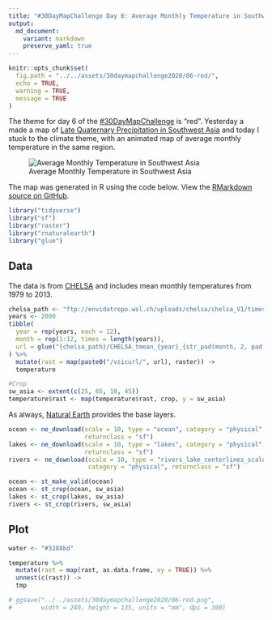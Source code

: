 ```yaml
---
title: "#30DayMapChallenge Day 6: Average Monthly Temperature in Southwest Asia"
output:
  md_document:
    variant: markdown
    preserve_yaml: true
---
```


```r
knitr::opts_chunk$set(
  fig.path = "../../assets/30daymapchallenge2020/06-red/",
  echo = TRUE,
  warning = TRUE,
  message = TRUE
)
```

The theme for day 6 of the [#30DayMapChallenge](/2020/10/31/30daymapchallenge) is "red".
Yesterday a made a map of [Late Quaternary Precipitation in Southwest Asia](/2020/11/05/30daymapchallenge-blue) and today I stuck to the climate theme, with an animated map of average monthly temperature in the same region.

![Average Monthly Temperature in Southwest Asia](/assets/30daymapchallenge2020/06-red.png)

The map was generated in R using the code below.
View the [RMarkdown source on GitHub](https://github.com/joeroe/joeroe.github.io/blob/master/_posts/2020-11-06-30daymapchallenge-red.Rmd).

```r
library("tidyverse")
library("sf")
library("raster")
library("rnaturalearth")
library("glue")
```

## Data

The data is from [CHELSA](https://chelsa-climate.org/) and includes mean monthly temperatures from 1979 to 2013.

```r
chelsa_path <- "ftp://envidatrepo.wsl.ch/uploads/chelsa/chelsa_V1/timeseries/tmean"
years <- 2000
tibble(
  year = rep(years, each = 12),
  month = rep(1:12, times = length(years)),
  url = glue("{chelsa_path}/CHELSA_tmean_{year}_{str_pad(month, 2, pad = '0')}_V1.2.1.tif")
) %>% 
  mutate(rast = map(paste0("/vsicurl/", url), raster)) ->
  temperature

#Crop
sw_asia <- extent(c(25, 65, 10, 45))
temperature$rast <- map(temperature$rast, crop, y = sw_asia)
```

As always, [Natural Earth](https://www.naturalearthdata.com/) provides the base layers.

```r
ocean <- ne_download(scale = 10, type = "ocean", category = "physical",
                     returnclass = "sf")
lakes <- ne_download(scale = 10, type = "lakes", category = "physical",
                     returnclass = "sf")
rivers <- ne_download(scale = 10, type = "rivers_lake_centerlines_scale_rank", 
                      category = "physical", returnclass = "sf")

ocean <- st_make_valid(ocean)
ocean <- st_crop(ocean, sw_asia)
lakes <- st_crop(lakes, sw_asia)
rivers <- st_crop(rivers, sw_asia)
```

## Plot
```r
water <- "#3288bd"

temperature %>% 
  mutate(rast = map(rast, as.data.frame, xy = TRUE)) %>% 
  unnest(c(rast)) ->
  tmp
```
```r
# ggsave("../../assets/30daymapchallenge2020/06-red.png",
#        width = 240, height = 135, units = "mm", dpi = 300)
```